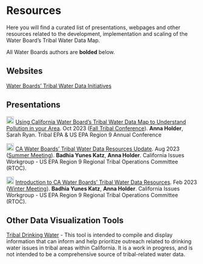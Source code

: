 # Resources

Here you will find a curated list of presentations, webpages and other resources related to the development, implementation and scaling of the Water Board's Tribal Water Data Map.

All Water Boards authors are **bolded** below.

## Websites

[Water Boards' Tribal Water Data Initiatives](https://www.waterboards.ca.gov/resources/oima/tribal_water_data_initiatives/)

## Presentations

<img src="https://raw.githubusercontent.com/FortAwesome/Font-Awesome/6.x/svgs/regular/file-powerpoint.svg" height="20"/> [Using California Water Board's Tribal Water Data Map to Understand Pollution in your Area](https://drive.google.com/file/d/11xj_Bj4m9MeaVkGYySrKZOR-KEZCJh9x/view?usp=sharing). Oct 2023 ([Fall Tribal Conference](https://tribalepa.com/2023-conference/)). **Anna Holder**, Sarah Ryan. Tribal EPA & US EPA Region 9 Annual Conference

<img src="https://raw.githubusercontent.com/FortAwesome/Font-Awesome/6.x/svgs/regular/file-powerpoint.svg" height="20"/> [CA Water Boards' Tribal Water Data Resources Update](https://docs.google.com/presentation/d/1-K_To1xSz9-GATblLJswJyQCUD0pcI1QFzAo591XVNk/edit?usp=sharing). Aug 2023 ([Summer Meeting](https://www.epa.gov/tribal-pacific-sw/region-9-rtoc-meeting-materials-summer-2023)). **Badhia Yunes Katz**, **Anna Holder**. California Issues Workgroup - US EPA Region 9 Regional Tribal Operations Committee (RTOC).

<img src="https://raw.githubusercontent.com/FortAwesome/Font-Awesome/6.x/svgs/regular/file-powerpoint.svg" height="20"/> [Introduction to CA Water Boards' Tribal Water Data Resources](https://docs.google.com/presentation/d/1Xtgz76_KohNsLFq_sAtnEgPza8lrJs9CeJX2bvSngow/edit?usp=sharing). Feb 2023 ([Winter Meeting](https://www.epa.gov/tribal-pacific-sw/region-9-rtoc-meeting-winter-2023)). **Badhia Yunes Katz**, **Anna Holder**. California Issues Workgroup - US EPA Region 9 Regional Tribal Operations Committee (RTOC).

## Other Data Visualization Tools

[Tribal Drinking Water](https://cawaterdatadive.shinyapps.io/ca-tribal-data/) - This tool is intended to compile and display information that can inform and help prioritize outreach related to drinking water issues in tribal areas within California. It is a work in progress, and is not intended to be a comprehensive source of tribal-related water data.
